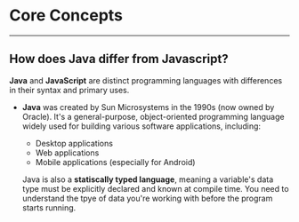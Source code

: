 # Core Concepts

---

## How does Java differ from Javascript?

**Java** and **JavaScript** are distinct programming languages with differences in their syntax and primary uses.

* **Java** was created by Sun Microsystems in the 1990s (now owned by Oracle). It's a general-purpose, object-oriented programming language widely used for building various software applications, including:
  * Desktop applications
  * Web applications
  * Mobile applications (especially for Android)

  Java is also a **statiscally typed language**, meaning a variable's data type must be explicitly declared and known at compile time. You need to understand the tpye of data you're working with before the program starts running.